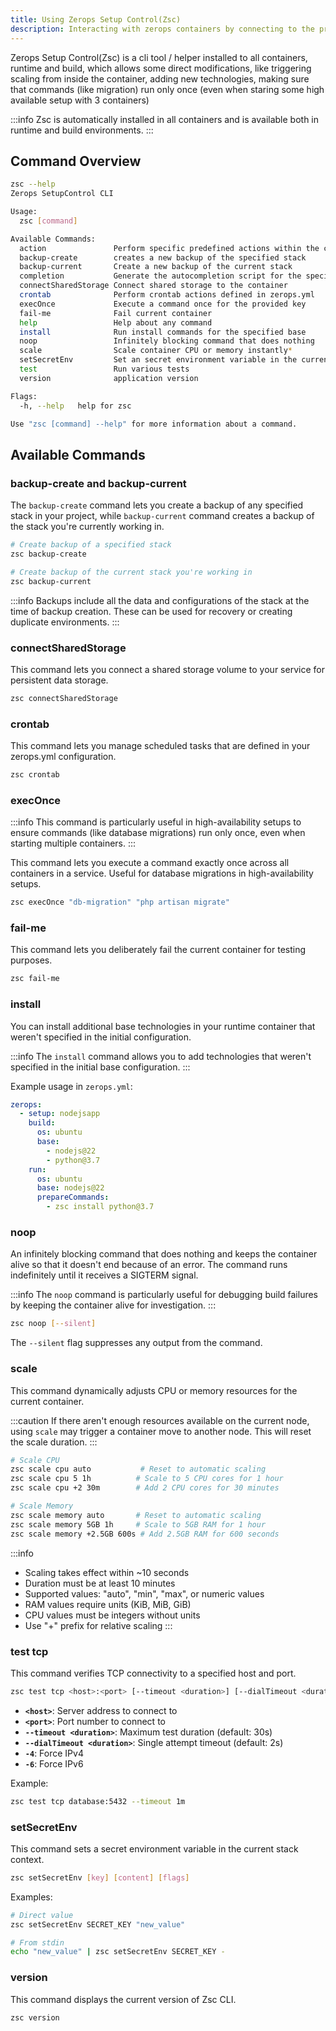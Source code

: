 ```yaml
---
title: Using Zerops Setup Control(Zsc)
description: Interacting with zerops containers by connecting to the project network via zcli vpn with wireguard.
---
```



Zerops Setup Control(Zsc) is a cli tool / helper installed to all containers, runtime and build,
which allows some direct modifications, like triggering scaling from inside the container,
adding new technologies, making sure that commands (like migration) run only once (even when
staring some high available setup with 3 containers)

:::info
Zsc is automatically installed in all containers and is available both in runtime and build environments.
:::

## Command Overview

```sh
zsc --help
Zerops SetupControl CLI

Usage:
  zsc [command]

Available Commands:
  action               Perform specific predefined actions within the container
  backup-create        creates a new backup of the specified stack
  backup-current       Create a new backup of the current stack
  completion           Generate the autocompletion script for the specified shell
  connectSharedStorage Connect shared storage to the container
  crontab              Perform crontab actions defined in zerops.yml
  execOnce             Execute a command once for the provided key
  fail-me              Fail current container
  help                 Help about any command
  install              Run install commands for the specified base
  noop                 Infinitely blocking command that does nothing
  scale                Scale container CPU or memory instantly*
  setSecretEnv         Set an secret environment variable in the current stack context
  test                 Run various tests
  version              application version

Flags:
  -h, --help   help for zsc

Use "zsc [command] --help" for more information about a command.
```

## Available Commands

### backup-create and backup-current

The `backup-create` command lets you create a backup of any specified stack in your project, while `backup-current` command creates a backup of the stack you're currently working in.

```sh
# Create backup of a specified stack
zsc backup-create

# Create backup of the current stack you're working in
zsc backup-current
```

:::info
Backups include all the data and configurations of the stack at the time of backup creation. These can be used for recovery or creating duplicate environments.
:::

### connectSharedStorage

This command lets you connect a shared storage volume to your service for persistent data storage.

```sh
zsc connectSharedStorage
```

### crontab
This command lets you manage scheduled tasks that are defined in your zerops.yml configuration.

```sh
zsc crontab
```

### execOnce

:::info
This command is particularly useful in high-availability setups to ensure commands (like database migrations) run only once, even when starting multiple containers.
:::

This command lets you execute a command exactly once across all containers in a service. Useful for database migrations in high-availability setups.

```sh
zsc execOnce "db-migration" "php artisan migrate"
```

### fail-me
This command lets you deliberately fail the current container for testing purposes.

```sh
zsc fail-me
```

### install
You can install additional base technologies in your runtime container that weren't specified in the initial configuration.

:::info
The `install` command allows you to add technologies that weren't specified in the initial base configuration.
:::

Example usage in `zerops.yml`:
```yaml
zerops:
  - setup: nodejsapp
    build:
      os: ubuntu
      base: 
        - nodejs@22
        - python@3.7
    run:      
      os: ubuntu
      base: nodejs@22
      prepareCommands:
        - zsc install python@3.7
```

### noop
An infinitely blocking command that does nothing and keeps the container alive so that it doesn't end because of an error. The command runs indefinitely until it receives a SIGTERM signal.

:::info
The `noop` command is particularly useful for debugging build failures by keeping the container alive for investigation.
:::

```sh
zsc noop [--silent]
```

The `--silent` flag suppresses any output from the command.

### scale
This command dynamically adjusts CPU or memory resources for the current container.

:::caution
If there aren't enough resources available on the current node, using `scale` may trigger a container move to another node. This will reset the scale duration.
:::

```sh
# Scale CPU
zsc scale cpu auto           # Reset to automatic scaling
zsc scale cpu 5 1h          # Scale to 5 CPU cores for 1 hour
zsc scale cpu +2 30m        # Add 2 CPU cores for 30 minutes

# Scale Memory
zsc scale memory auto       # Reset to automatic scaling
zsc scale memory 5GB 1h     # Scale to 5GB RAM for 1 hour
zsc scale memory +2.5GB 600s # Add 2.5GB RAM for 600 seconds
```

:::info
- Scaling takes effect within ~10 seconds
- Duration must be at least 10 minutes
- Supported values: "auto", "min", "max", or numeric values
- RAM values require units (KiB, MiB, GiB)
- CPU values must be integers without units
- Use "+" prefix for relative scaling
:::

### test tcp
This command verifies TCP connectivity to a specified host and port.

```sh
zsc test tcp <host>:<port> [--timeout <duration>] [--dialTimeout <duration>] [-4] [-6]
```

- **`<host>`**: Server address to connect to
- **`<port>`**: Port number to connect to
- **`--timeout <duration>`**: Maximum test duration (default: 30s)
- **`--dialTimeout <duration>`**: Single attempt timeout (default: 2s)
- **`-4`**: Force IPv4
- **`-6`**: Force IPv6

Example:
```sh
zsc test tcp database:5432 --timeout 1m
```

### setSecretEnv
This command sets a secret environment variable in the current stack context.

```sh
zsc setSecretEnv [key] [content] [flags]
```

Examples:
```sh
# Direct value
zsc setSecretEnv SECRET_KEY "new_value"

# From stdin
echo "new_value" | zsc setSecretEnv SECRET_KEY -
```

### version
This command displays the current version of Zsc CLI.

```sh
zsc version
```

